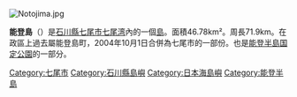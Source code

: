 [[File:Notojima.jpg|thumb]]
{{japanese|japanese=能登島|kana=のとじま|romaji=Noto-jima}}

'''能登島'''（{{jpn|j=能登島|hg=のとじま|rm=Notojima|f=y}}）是[[石川縣|石川縣]][[七尾市|七尾市]][[七尾湾|七尾湾]]內的一個[[島|島]]。面積46.78km²。周長71.9km。在政區上過去屬能登島町，2004年10月1日合併為七尾市的一部份。也是[[能登半島国定公園|能登半島国定公園]]的一部分。
{{Pacific Islands}}

{{DEFAULTSORT:Noto-jima}}

[[Category:七尾市|Category:七尾市]]
[[Category:石川縣島嶼|Category:石川縣島嶼]]
[[Category:日本海島嶼|Category:日本海島嶼]]
[[Category:能登半島|Category:能登半島]]

{{japan-geo-stub}}